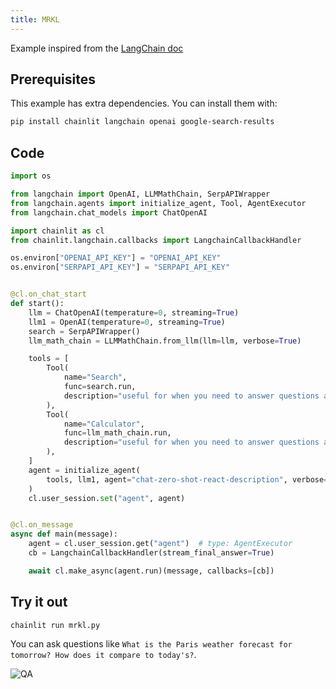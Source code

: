 ```yaml
---
title: MRKL
---
```


Example inspired from the [LangChain doc](https://python.langchain.com/docs/modules/agents/how_to/mrkl)

## Prerequisites

This example has extra dependencies. You can install them with:

```bash
pip install chainlit langchain openai google-search-results
```

## Code

```python mrkl.py
import os

from langchain import OpenAI, LLMMathChain, SerpAPIWrapper
from langchain.agents import initialize_agent, Tool, AgentExecutor
from langchain.chat_models import ChatOpenAI

import chainlit as cl
from chainlit.langchain.callbacks import LangchainCallbackHandler

os.environ["OPENAI_API_KEY"] = "OPENAI_API_KEY"
os.environ["SERPAPI_API_KEY"] = "SERPAPI_API_KEY"


@cl.on_chat_start
def start():
    llm = ChatOpenAI(temperature=0, streaming=True)
    llm1 = OpenAI(temperature=0, streaming=True)
    search = SerpAPIWrapper()
    llm_math_chain = LLMMathChain.from_llm(llm=llm, verbose=True)

    tools = [
        Tool(
            name="Search",
            func=search.run,
            description="useful for when you need to answer questions about current events. You should ask targeted questions",
        ),
        Tool(
            name="Calculator",
            func=llm_math_chain.run,
            description="useful for when you need to answer questions about math",
        ),
    ]
    agent = initialize_agent(
        tools, llm1, agent="chat-zero-shot-react-description", verbose=True
    )
    cl.user_session.set("agent", agent)


@cl.on_message
async def main(message):
    agent = cl.user_session.get("agent")  # type: AgentExecutor
    cb = LangchainCallbackHandler(stream_final_answer=True)

    await cl.make_async(agent.run)(message, callbacks=[cb])
```

## Try it out

```bash
chainlit run mrkl.py
```

You can ask questions like `What is the Paris weather forecast for tomorrow? How does it compare to today's?`.

![QA](/images/mrkl.png)
